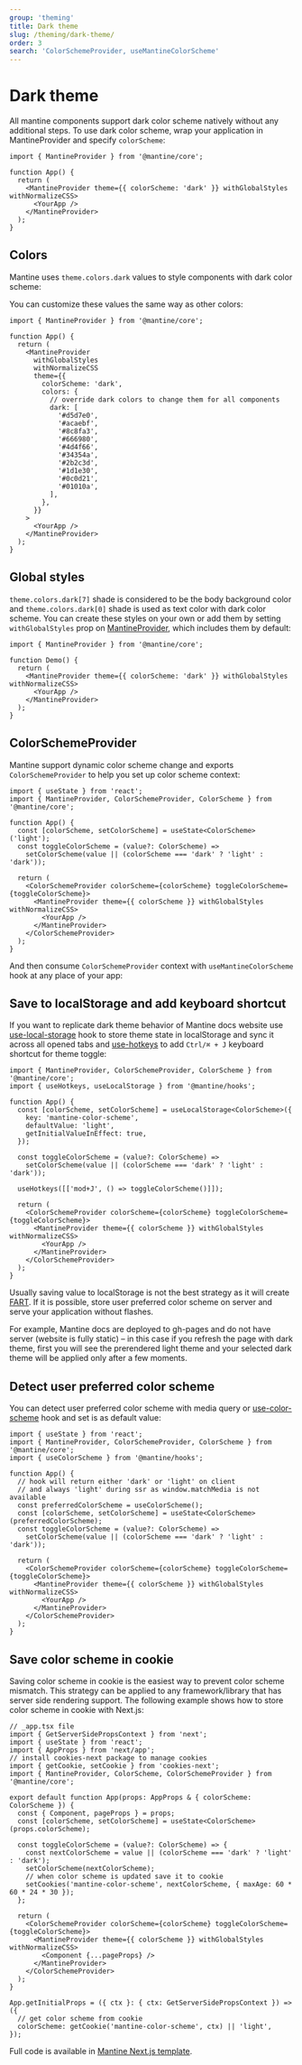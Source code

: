 ```yaml
---
group: 'theming'
title: Dark theme
slug: /theming/dark-theme/
order: 3
search: 'ColorSchemeProvider, useMantineColorScheme'
---
```



# Dark theme

All mantine components support dark color scheme natively without any additional steps.
To use dark color scheme, wrap your application in MantineProvider and specify `colorScheme`:

```tsx
import { MantineProvider } from '@mantine/core';

function App() {
  return (
    <MantineProvider theme={{ colorScheme: 'dark' }} withGlobalStyles withNormalizeCSS>
      <YourApp />
    </MantineProvider>
  );
}
```

## Colors

Mantine uses `theme.colors.dark` values to style components with dark color scheme:

<ColorsGroup group="dark" />

You can customize these values the same way as other colors:

```tsx
import { MantineProvider } from '@mantine/core';

function App() {
  return (
    <MantineProvider
      withGlobalStyles
      withNormalizeCSS
      theme={{
        colorScheme: 'dark',
        colors: {
          // override dark colors to change them for all components
          dark: [
            '#d5d7e0',
            '#acaebf',
            '#8c8fa3',
            '#666980',
            '#4d4f66',
            '#34354a',
            '#2b2c3d',
            '#1d1e30',
            '#0c0d21',
            '#01010a',
          ],
        },
      }}
    >
      <YourApp />
    </MantineProvider>
  );
}
```

## Global styles

`theme.colors.dark[7]` shade is considered to be the body background color and `theme.colors.dark[0]` shade is used as text color with dark color scheme.
You can create these styles on your own or add them by setting `withGlobalStyles` prop on [MantineProvider](/theming/mantine-provider/), which includes them by default:

```tsx
import { MantineProvider } from '@mantine/core';

function Demo() {
  return (
    <MantineProvider theme={{ colorScheme: 'dark' }} withGlobalStyles withNormalizeCSS>
      <YourApp />
    </MantineProvider>
  );
}
```

## ColorSchemeProvider

Mantine support dynamic color scheme change and exports `ColorSchemeProvider` to
help you set up color scheme context:

```tsx
import { useState } from 'react';
import { MantineProvider, ColorSchemeProvider, ColorScheme } from '@mantine/core';

function App() {
  const [colorScheme, setColorScheme] = useState<ColorScheme>('light');
  const toggleColorScheme = (value?: ColorScheme) =>
    setColorScheme(value || (colorScheme === 'dark' ? 'light' : 'dark'));

  return (
    <ColorSchemeProvider colorScheme={colorScheme} toggleColorScheme={toggleColorScheme}>
      <MantineProvider theme={{ colorScheme }} withGlobalStyles withNormalizeCSS>
        <YourApp />
      </MantineProvider>
    </ColorSchemeProvider>
  );
}
```

And then consume `ColorSchemeProvider` context with `useMantineColorScheme` hook at any place of your app:

<Demo data={ThemeDemos.darkThemeToggle} />

## Save to localStorage and add keyboard shortcut

If you want to replicate dark theme behavior of Mantine docs website use [use-local-storage](/hooks/use-local-storage/)
hook to store theme state in localStorage and sync it across all opened tabs and [use-hotkeys](/hooks/use-hotkeys/)
to add `Ctrl/⌘ + J` keyboard shortcut for theme toggle:

```tsx
import { MantineProvider, ColorSchemeProvider, ColorScheme } from '@mantine/core';
import { useHotkeys, useLocalStorage } from '@mantine/hooks';

function App() {
  const [colorScheme, setColorScheme] = useLocalStorage<ColorScheme>({
    key: 'mantine-color-scheme',
    defaultValue: 'light',
    getInitialValueInEffect: true,
  });

  const toggleColorScheme = (value?: ColorScheme) =>
    setColorScheme(value || (colorScheme === 'dark' ? 'light' : 'dark'));

  useHotkeys([['mod+J', () => toggleColorScheme()]]);

  return (
    <ColorSchemeProvider colorScheme={colorScheme} toggleColorScheme={toggleColorScheme}>
      <MantineProvider theme={{ colorScheme }} withGlobalStyles withNormalizeCSS>
        <YourApp />
      </MantineProvider>
    </ColorSchemeProvider>
  );
}
```

Usually saving value to localStorage is not the best strategy as it will create
[FART](https://css-tricks.com/flash-of-inaccurate-color-theme-fart/).
If it is possible, store user preferred color scheme on server and serve your application without flashes.

For example, Mantine docs are deployed to gh-pages and do not have server (website is fully static) –
in this case if you refresh the page with dark theme, first you will see the prerendered light theme
and your selected dark theme will be applied only after a few moments.

## Detect user preferred color scheme

You can detect user preferred color scheme with media query or [use-color-scheme](/hooks/use-color-scheme/)
hook and set is as default value:

```tsx
import { useState } from 'react';
import { MantineProvider, ColorSchemeProvider, ColorScheme } from '@mantine/core';
import { useColorScheme } from '@mantine/hooks';

function App() {
  // hook will return either 'dark' or 'light' on client
  // and always 'light' during ssr as window.matchMedia is not available
  const preferredColorScheme = useColorScheme();
  const [colorScheme, setColorScheme] = useState<ColorScheme>(preferredColorScheme);
  const toggleColorScheme = (value?: ColorScheme) =>
    setColorScheme(value || (colorScheme === 'dark' ? 'light' : 'dark'));

  return (
    <ColorSchemeProvider colorScheme={colorScheme} toggleColorScheme={toggleColorScheme}>
      <MantineProvider theme={{ colorScheme }} withGlobalStyles withNormalizeCSS>
        <YourApp />
      </MantineProvider>
    </ColorSchemeProvider>
  );
}
```

## Save color scheme in cookie

Saving color scheme in cookie is the easiest way to prevent color scheme mismatch.
This strategy can be applied to any framework/library that has server side rendering support.
The following example shows how to store color scheme in cookie with Next.js:

```tsx
// _app.tsx file
import { GetServerSidePropsContext } from 'next';
import { useState } from 'react';
import { AppProps } from 'next/app';
// install cookies-next package to manage cookies
import { getCookie, setCookie } from 'cookies-next';
import { MantineProvider, ColorScheme, ColorSchemeProvider } from '@mantine/core';

export default function App(props: AppProps & { colorScheme: ColorScheme }) {
  const { Component, pageProps } = props;
  const [colorScheme, setColorScheme] = useState<ColorScheme>(props.colorScheme);

  const toggleColorScheme = (value?: ColorScheme) => {
    const nextColorScheme = value || (colorScheme === 'dark' ? 'light' : 'dark');
    setColorScheme(nextColorScheme);
    // when color scheme is updated save it to cookie
    setCookies('mantine-color-scheme', nextColorScheme, { maxAge: 60 * 60 * 24 * 30 });
  };

  return (
    <ColorSchemeProvider colorScheme={colorScheme} toggleColorScheme={toggleColorScheme}>
      <MantineProvider theme={{ colorScheme }} withGlobalStyles withNormalizeCSS>
        <Component {...pageProps} />
      </MantineProvider>
    </ColorSchemeProvider>
  );
}

App.getInitialProps = ({ ctx }: { ctx: GetServerSidePropsContext }) => ({
  // get color scheme from cookie
  colorScheme: getCookie('mantine-color-scheme', ctx) || 'light',
});
```

Full code is available in [Mantine Next.js template](https://github.com/mantinedev/mantine-next-template).
